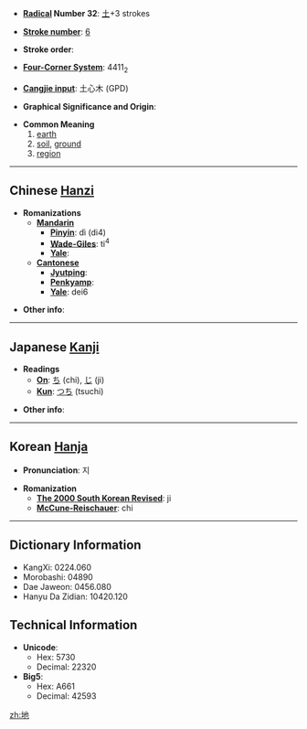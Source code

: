 * '''[[Wiktionary:Chinese radical index| Radical]] Number 32''': [[Wiktionary:Chinese radical index 土|土]]+3 strokes

* '''[[Wiktionary:Chinese total strokes index|Stroke number]]''': [[Wiktionary:Chinese total strokes index 6|6]]

* '''Stroke order''': 

* '''[[Wiktionary:Chinese four corner index|Four-Corner System]]''': 4411<sub>2</sub>

* '''[[Wiktionary:Chinese Cangjie index|Cangjie input]]''': 土心木 (GPD)

* '''Graphical Significance and Origin''': 

* '''Common Meaning'''
*#[[earth]]
*# [[soil]], [[ground]]
*# [[region]]

----

== Chinese [[Hanzi]] ==

* '''Romanizations'''
** '''[[Mandarin]]'''
*** '''[[Pinyin]]''': dì (di4)
*** '''[[Wade-Giles]]''': ti<sup>4</sup>
*** '''[[Yale]]''': 
** '''[[Cantonese]]'''
*** '''[[Jyutping]]''':
*** '''[[Penkyamp]]''': 
*** '''[[Yale]]''': dei6

* '''Other info''': 

----

== Japanese [[Kanji]] ==

* '''Readings'''
** '''[[On]]''': [[ち]] (chi), [[じ]] (ji)
** '''[[Kun]]''': [[つち]] (tsuchi)

* '''Other info''':  

----

== Korean [[Hanja]] ==

* '''Pronunciation''': 지

* '''Romanization'''
** '''[[The 2000 South Korean Revised Romanization|The 2000 South Korean Revised]]''': ji
** '''[[McCune-Reischauer]]''': chi

----

== Dictionary Information ==

* KangXi: 0224.060
* Morobashi: 04890
* Dae Jaweon: 0456.080
* Hanyu Da Zidian: 10420.120

== Technical Information ==

* '''Unicode''':
** Hex: 5730
** Decimal: 22320
* '''Big5''':
** Hex: A661
** Decimal: 42593

[[zh:地]]